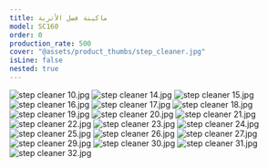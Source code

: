```yaml
---
title: ماكينة فصل الأتربة
model: SC160
order: 0
production_rate: 500
cover: "@assets/product_thumbs/step_cleaner.jpg"
isLine: false
nested: true
---
```



<ProductTabs />

<div class="flex flex-col gap-8 mt-8">

![step cleaner 10.jpg](@assets/article_images/step_cleaner/step-cleaner-10.jpg)
![step cleaner 14.jpg](@assets/article_images/step_cleaner/step-cleaner-14.jpg)
![step cleaner 15.jpg](@assets/article_images/step_cleaner/step-cleaner-15.jpg)
![step cleaner 16.jpg](@assets/article_images/step_cleaner/step-cleaner-16.jpg)
![step cleaner 17.jpg](@assets/article_images/step_cleaner/step-cleaner-17.jpg)
![step cleaner 18.jpg](@assets/article_images/step_cleaner/step-cleaner-18.jpg)
![step cleaner 19.jpg](@assets/article_images/step_cleaner/step-cleaner-19.jpg)
![step cleaner 20.jpg](@assets/article_images/step_cleaner/step-cleaner-20.jpg)
![step cleaner 21.jpg](@assets/article_images/step_cleaner/step-cleaner-21.jpg)
![step cleaner 22.jpg](@assets/article_images/step_cleaner/step-cleaner-22.jpg)
![step cleaner 23.jpg](@assets/article_images/step_cleaner/step-cleaner-23.jpg)
![step cleaner 24.jpg](@assets/article_images/step_cleaner/step-cleaner-24.jpg)
![step cleaner 25.jpg](@assets/article_images/step_cleaner/step-cleaner-25.jpg)
![step cleaner 26.jpg](@assets/article_images/step_cleaner/step-cleaner-26.jpg)
![step cleaner 27.jpg](@assets/article_images/step_cleaner/step-cleaner-27.jpg)
![step cleaner 29.jpg](@assets/article_images/step_cleaner/step-cleaner-29.jpg)
![step cleaner 30.jpg](@assets/article_images/step_cleaner/step-cleaner-30.jpg)
![step cleaner 31.jpg](@assets/article_images/step_cleaner/step-cleaner-31.jpg)
![step cleaner 32.jpg](@assets/article_images/step_cleaner/step-cleaner-32.jpg)

</div>

